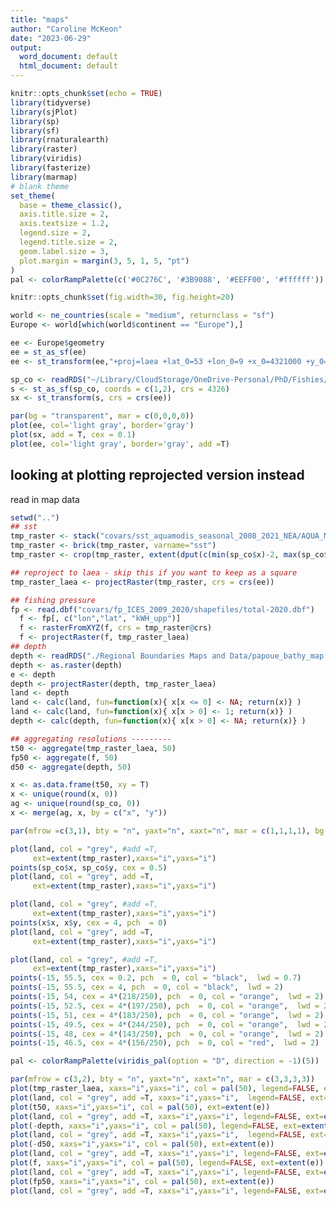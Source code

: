 ```yaml
---
title: "maps"
author: "Caroline McKeon"
date: "2023-06-29"
output:
  word_document: default
  html_document: default
---
```


```r
knitr::opts_chunk$set(echo = TRUE)
library(tidyverse)
library(sjPlot)
library(sp)
library(sf)
library(rnaturalearth)
library(raster)
library(viridis)
library(fasterize)
library(marmap)
# blank theme
set_theme(
  base = theme_classic(),
  axis.title.size = 2,
  axis.textsize = 1.2,
  legend.size = 2,
  legend.title.size = 2,
  geom.label.size = 3,
  plot.margin = margin(3, 5, 1, 5, "pt")
)
pal <- colorRampPalette(c('#0C276C', '#3B9088', '#EEFF00', '#ffffff'))

knitr::opts_chunk$set(fig.width=30, fig.height=20) 
```


```r
world <- ne_countries(scale = "medium", returnclass = "sf")
Europe <- world[which(world$continent == "Europe"),]

ee <- Europe$geometry
ee = st_as_sf(ee)
ee <- st_transform(ee,"+proj=laea +lat_0=53 +lon_0=9 +x_0=4321000 +y_0=3210000 +ellps=GRS80 +towgs84=0,0,0,0,0,0,0 +units=m +no_defs ")
```


```r
sp_co <- readRDS("~/Library/CloudStorage/OneDrive-Personal/PhD/Fishies/fishies/2022_moriarty_kelly_mckeon_updates/Data_sp_co.rds")
s <- st_as_sf(sp_co, coords = c(1,2), crs = 4326)
sx <- st_transform(s, crs = crs(ee))

par(bg = "transparent", mar = c(0,0,0,0))
plot(ee, col='light gray', border='gray')
plot(sx, add = T, cex = 0.1)
plot(ee, col='light gray', border='gray', add =T)
```
## looking at plotting reprojected version instead 

read in map data
```r
setwd("..")
## sst
tmp_raster <- stack("covars/sst_aquamodis_seasonal_2008_2021_NEA/AQUA_MODIS.20080321_20080620.L3m.SNSP.SST.x_sst.nc", varname="sst")
tmp_raster <- brick(tmp_raster, varname="sst")
tmp_raster <- crop(tmp_raster, extent(dput(c(min(sp_co$x)-2, max(sp_co$x)+2, min(sp_co$y)-2, max(sp_co$y)+2))))

## reproject to laea - skip this if you want to keep as a square
tmp_raster_laea <- projectRaster(tmp_raster, crs = crs(ee))

## fishing pressure
fp <- read.dbf("covars/fp_ICES_2009_2020/shapefiles/total-2020.dbf")
  f <- fp[, c("lon","lat", "kWH_upp")]
  f <- rasterFromXYZ(f, crs = tmp_raster@crs)
  f <- projectRaster(f, tmp_raster_laea) 
## depth
depth <- readRDS("./Regional Boundaries Maps and Data/papoue_bathy_map.rds")
depth <- as.raster(depth)
e <- depth
depth <- projectRaster(depth, tmp_raster_laea) 
land <- depth
land <- calc(land, fun=function(x){ x[x <= 0] <- NA; return(x)} )
land <- calc(land, fun=function(x){ x[x > 0] <- 1; return(x)} )
depth <- calc(depth, fun=function(x){ x[x > 0] <- NA; return(x)} )

## aggregating resolutions ---------
t50 <- aggregate(tmp_raster_laea, 50)
fp50 <- aggregate(f, 50)
d50 <- aggregate(depth, 50)

x <- as.data.frame(t50, xy = T)
x <- unique(round(x, 0))
ag <- unique(round(sp_co, 0))
x <- merge(ag, x, by = c("x", "y"))
```

```r
par(mfrow =c(3,1), bty = "n", yaxt="n", xaxt="n", mar = c(1,1,1,1), bg = "transparent")

plot(land, col = "grey", #add =T, 
     ext=extent(tmp_raster),xaxs="i",yaxs="i")
points(sp_co$x, sp_co$y, cex = 0.5)
plot(land, col = "grey", add =T, 
     ext=extent(tmp_raster),xaxs="i",yaxs="i")

plot(land, col = "grey", #add =T, 
     ext=extent(tmp_raster),xaxs="i",yaxs="i")
points(x$x, x$y, cex = 4, pch  = 0)
plot(land, col = "grey", add =T, 
     ext=extent(tmp_raster),xaxs="i",yaxs="i")

plot(land, col = "grey", #add =T, 
     ext=extent(tmp_raster),xaxs="i",yaxs="i")
points(-15, 55.5, cex = 0.2, pch  = 0, col = "black",  lwd = 0.7)
points(-15, 55.5, cex = 4, pch  = 0, col = "black",  lwd = 2)
points(-15, 54, cex = 4*(218/250), pch  = 0, col = "orange",  lwd = 2)
points(-15, 52.5, cex = 4*(197/250), pch  = 0, col = "orange",  lwd = 2)
points(-15, 51, cex = 4*(183/250), pch  = 0, col = "orange",  lwd = 2)
points(-15, 49.5, cex = 4*(244/250), pch  = 0, col = "orange",  lwd = 2)
points(-15, 48, cex = 4*(143/250), pch  = 0, col = "orange",  lwd = 2)
points(-15, 46.5, cex = 4*(156/250), pch  = 0, col = "red",  lwd = 2)

```

```r
pal <- colorRampPalette(viridis_pal(option = "D", direction = -1)(5))

```

```r
par(mfrow = c(3,2), bty = "n", yaxt="n", xaxt="n", mar = c(3,3,3,3))
plot(tmp_raster_laea, xaxs="i",yaxs="i", col = pal(50), legend=FALSE, ext=extent(e))
plot(land, col = "grey", add =T, xaxs="i",yaxs="i",  legend=FALSE, ext=extent(e))
plot(t50, xaxs="i",yaxs="i", col = pal(50), ext=extent(e))
plot(land, col = "grey", add =T, xaxs="i",yaxs="i", legend=FALSE, ext=extent(e))
plot(-depth, xaxs="i",yaxs="i", col = pal(50), legend=FALSE, ext=extent(e))
plot(land, col = "grey", add =T, xaxs="i",yaxs="i",  legend=FALSE, ext=extent(e))
plot(-d50, xaxs="i",yaxs="i", col = pal(50), ext=extent(e))
plot(land, col = "grey", add =T, xaxs="i",yaxs="i", legend=FALSE, ext=extent(e))
plot(f, xaxs="i",yaxs="i", col = pal(50), legend=FALSE, ext=extent(e))
plot(land, col = "grey", add =T, xaxs="i",yaxs="i", legend=FALSE, ext=extent(e))
plot(fp50, xaxs="i",yaxs="i", col = pal(50), ext=extent(e))
plot(land, col = "grey", add =T, xaxs="i",yaxs="i", legend=FALSE, ext=extent(e))
```
